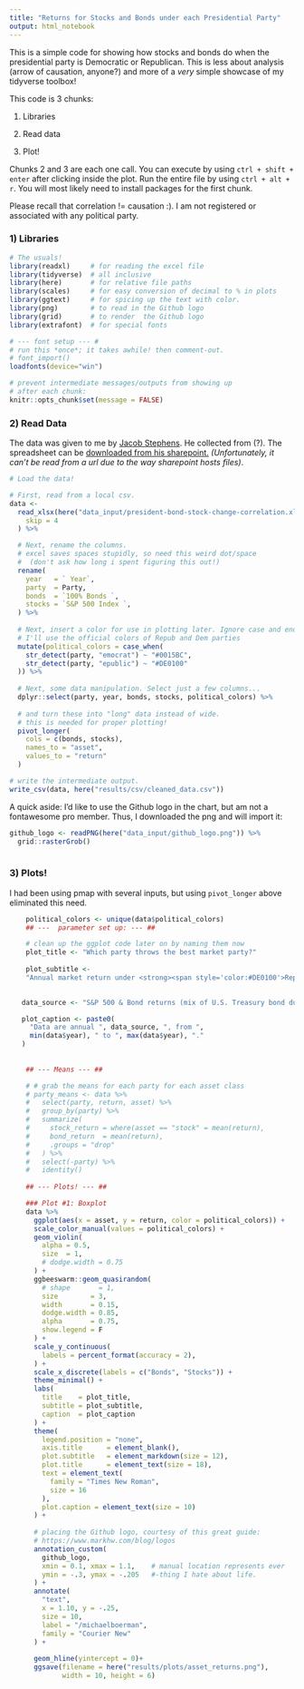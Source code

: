 ```yaml
---
title: "Returns for Stocks and Bonds under each Presidential Party"
output: html_notebook
---
```


This is a simple code for showing how stocks and bonds do when the presidential party is Democratic or Republican. This is less about analysis (arrow of causation, anyone?) and more of a *very* simple showcase of my tidyverse toolbox!

This code is 3 chunks:

1)  Libraries

2)  Read data

3)  Plot!

Chunks 2 and 3 are each one call. You can execute by using `ctrl + shift + enter` after clicking inside the plot. Run the entire file by using `ctrl + alt + r`. You will most likely need to install packages for the first chunk.

Please recall that correlation != causation :). I am not registered or associated with any political party.

### 1) Libraries

```r

# The usuals!
library(readxl)     # for reading the excel file
library(tidyverse)  # all inclusive
library(here)       # for relative file paths
library(scales)     # for easy conversion of decimal to % in plots
library(ggtext)     # for spicing up the text with color.
library(png)        # to read in the Github logo
library(grid)       # to render  the Github logo
library(extrafont)  # for special fonts

# --- font setup --- #
# run this *once*; it takes awhile! then comment-out.
# font_import()
loadfonts(device="win") 

# prevent intermediate messages/outputs from showing up
# after each chunk:
knitr::opts_chunk$set(message = FALSE)

```

### 2) Read Data

The data was given to me by [Jacob Stephens](https://jacobcstephens.com/about/). He collected from (?). The spreadsheet can be [downloaded from his sharepoint.](https://gordonedu-my.sharepoint.com/:x:/g/personal/jacob_stephens_gordon_edu/EVx2b0Dwb3JJtNbFIklmS-gB_ZZAI9ei7jH0Bdvb6yWAEQ?e=eWGy8Y) *(Unfortunately, it can't be read from a url due to the way sharepoint hosts files)*.

```r
# Load the data!

# First, read from a local csv.
data <-
  read_xlsx(here("data_input/president-bond-stock-change-correlation.xlsx"),
    skip = 4
  ) %>%

  # Next, rename the columns.
  # excel saves spaces stupidly, so need this weird dot/space
  #  (don't ask how long i spent figuring this out!)
  rename(
    year   = ` Year`,
    party  = Party,
    bonds  = `100% Bonds `,
    stocks = `S&P 500 Index `,
  ) %>% 
  
  # Next, insert a color for use in plotting later. Ignore case and endings (ie: read "democrat" the same as "Democratic".)
  # I'll use the official colors of Repub and Dem parties
  mutate(political_colors = case_when(
    str_detect(party, "emocrat") ~ "#0015BC",
    str_detect(party, "epublic") ~ "#DE0100"
  )) %>% 
  
  # Next, some data manipulation. Select just a few columns...
  dplyr::select(party, year, bonds, stocks, political_colors) %>% 
  
  # and turn these into "long" data instead of wide.
  # this is needed for proper plotting!
  pivot_longer(
    cols = c(bonds, stocks), 
    names_to = "asset", 
    values_to = "return"
  )

# write the intermediate output.
write_csv(data, here("results/csv/cleaned_data.csv"))
```

A quick aside: I'd like to use the Github logo in the chart, but am not a fontawesome pro member. Thus, I downloaded the png and will import it:

```r
github_logo <- readPNG(here("data_input/github_logo.png")) %>%
  grid::rasterGrob()
                    
```

### 3) Plots!

I had been using pmap with several inputs, but using `pivot_longer` above eliminated this need.

```r

    political_colors <- unique(data$political_colors)
    ## ---  parameter set up: --- ##

    # clean up the ggplot code later on by naming them now
    plot_title <- "Which party throws the best market party?"
    
    plot_subtitle <- 
    "Annual market return under <strong><span style='color:#DE0100'>Repbulican presidents</span></strong> varies widely, \n while the returns under <strong><span style ='color:#0015BC'>Democratic presidents</span></strong> have fewer negative years."
   

   data_source <- "S&P 500 & Bond returns (mix of U.S. Treasury bond durations and TIPS)"

   plot_caption <- paste0(
     "Data are annual ", data_source, ", from ",
     min(data$year), " to ", max(data$year), "."
   )
  
    
    ## --- Means --- ##

    # # grab the means for each party for each asset class
    # party_means <- data %>%
    #   select(party, return, asset) %>%
    #   group_by(party) %>%
    #   summarize(
    #     stock_return = where(asset == "stock" = mean(return),
    #     bond_return  = mean(return),
    #     .groups = "drop"
    #   ) %>%
    #   select(-party) %>%
    #   identity()
    
    ## --- Plots! --- ##

    ### Plot #1: Boxplot
    data %>% 
      ggplot(aes(x = asset, y = return, color = political_colors)) +
      scale_color_manual(values = political_colors) +
      geom_violin(
        alpha = 0.5,
        size  = 1,
        # dodge.width = 0.75
      ) +
      ggbeeswarm::geom_quasirandom(
        # shape       = 1,
        size        = 3,
        width       = 0.15,
        dodge.width = 0.85,
        alpha       = 0.75,
        show.legend = F
      ) +
      scale_y_continuous(
        labels = percent_format(accuracy = 2),
      ) +    
      scale_x_discrete(labels = c("Bonds", "Stocks")) +
      theme_minimal() +
      labs(
        title    = plot_title,
        subtitle = plot_subtitle,
        caption  = plot_caption
      ) +
      theme(
        legend.position = "none",
        axis.title      = element_blank(),
        plot.subtitle   = element_markdown(size = 12),
        plot.title      = element_text(size = 18),
        text = element_text(
          family = "Times New Roman",
          size = 16
        ),
        plot.caption = element_text(size = 10)
      ) +
      
      # placing the Github logo, courtesy of this great guide:
      # https://www.markhw.com/blog/logos
      annotation_custom(
        github_logo,
        xmin = 0.1, xmax = 1.1,    # manual location represents ever
        ymin = -.3, ymax = -.205   #-thing I hate about life.
      ) +
      annotate(
        "text", 
        x = 1.10, y = -.25, 
        size = 10,
        label = "/michaelboerman",
        family = "Courier New"
      ) +
      
      geom_hline(yintercept = 0)+
      ggsave(filename = here("results/plots/asset_returns.png"), 
             width = 10, height = 6)


```
